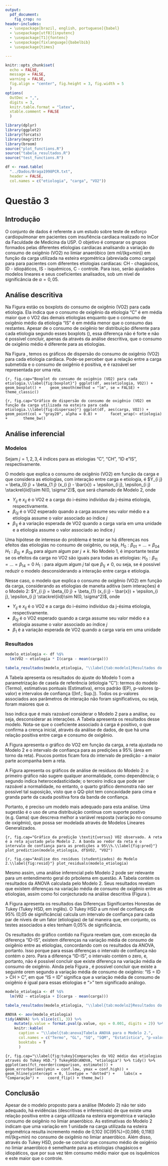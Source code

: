 ```yaml
---
output: 
  pdf_document:
    fig_crop: no
header-includes:
  - \usepackage[brazil, english, portuguese]{babel}
  - \usepackage[utf8]{inputenc}
  - \usepackage[T1]{fontenc}
  - \usepackage[fixlanguage]{babelbib}
  - \usepackage{times}

---
```


```r
knitr::opts_chunk$set(
  echo = FALSE, 
  message = FALSE,
  warning = FALSE,
  fig.align = "center", fig.height = 3, fig.width = 5
  )
options(
  OutDec = ",", 
  digits = 3, 
  knitr.table.format = "latex", 
  xtable.comment = FALSE
  )
```

```r
library(dplyr)
library(ggplot2)
library(forcats)
library(magrittr)
library(broom)
source("plot_functions.R")
source("tabela_resultados.R")
source("test_functions.R")
```

```r
df <- read.table(
  "../Dados/Braga1998PCR.txt", 
  header = FALSE, 
  col.names = c("etiologia", "carga", "VO2"))
```

# Questão 3

## Introdução

O conjunto de dados é referente a um estudo sobre teste de esforço cardiopulmonar em pacientes com insufiência cardíaca realizado no InCor da Faculdade de Medicina da USP. O objetivo é comparar os grupos formados pelas diferentes etiologias cardíacas analisando a variação do consumo de oxigênio (VO2) no limiar anaeróbico (em ml/(kg$\times$min)) em função da carga utilizada na esteira ergométrica (abreviada como carga) para para pacientes com diferentes etiologias cardíacas: CH - chagásicos, ID - idiopáticos, IS - isquêmicos, C - controle. Para isso, serão ajustados modelos lineares e seus coeficientes analisados, sob um nível de significância de $\alpha=0,05$.

## Análise descritiva

Na Figura \ref{fig:boxplot} estão os boxplots do consumo de oxigênio (VO2) para cada etiologia. Ela indica que o consumo de oxigênio da etiologia "C" é em média maior que o VO2 das demais etiologias enquanto que o consumo de oxigênio médio da etiologia "IS" é em média menor que o consumo das restantes. Apesar de o consumo de oxigênio ter distribuição diferente para cada etiologia segundo esses boxplots (\ref{fig:boxplot}), essa diferença não é forte e não é possível concluir, apenas da através da análise descritiva, que o consumo de oxigênio médio é diferente para as etiologias.

Na Figura \ref{fig:dispersao}, temos os gráficos de dispersão do consumo de oxigênio (VO2) para cada etiologia cardíaca. Pode-se perceber que a relação entre a carga submetida e o consumo de oxigênio é positiva, e é razoável ser representada por uma reta.

```{r, fig.cap="Boxplot do consumo de oxigênio (VO2) para cada etiologia.\\label{fig:boxplot}"}
ggplot(df, aes(etiologia, VO2)) + 
  geom_boxplot() + 
  geom_smooth(method = "lm", se = FALSE) +
  theme_classic()
```

```{r, fig.cap="Gráfico de dispersão do consumo de oxigênio (VO2) em função da carga utilizada na esteira para cada etiologia.\\label{fig:dispersao}"}
ggplot(df, aes(carga, VO2)) + 
  geom_point(col = "gray20", alpha = 0.8) + 
    facet_wrap(~ etiologia) +
      theme_bw()
```

## Análise inferencial

### Modelos

Sejam $j = 1, 2, 3, 4$ índices para as etiologias "C", "CH", "ID e "IS", respectivamente. 

O modelo que explica o consumo de oxigênio (VO2) em função da carga e que considera as etiologias, com interação entre carga e etiologia, é $Y_{i j} = \beta_{0 j} + \beta_{1 j} (x_{i j} - \bar{x}) + \epsilon_{i j}, \epsilon_{i j} \stackrel{iid}\sim N(0, \sigma^2)$, que será chamado de Modelo 2, onde

- $Y_{i j}$ e $x_{i j}$ é o VO2 e a carga do i-ésimo indivíduo da j-ésima etiologia, respectivamente.
- $\beta_{0 j}$ é o VO2 esperado quando a carga assume seu valor médio e a etiologia assume o valor associado ao índice $j$
- $\beta_{1 j}$ é a variação esperada de VO2 quando a carga varia em uma unidade e a etiologia assume o valor associado ao índice $j$

Uma hipótese de interesse do problema é testar se há diferenças nos efeitos das etiologias no consumo de oxigênio, ou seja, $H_0: \beta_{0 1} = ... = \beta_{0 4}$ \textit{versus} $H_1: \beta_{0 j} \neq \beta_{0 k}$ para algum algum par $j \neq k$. No Modelo 1, é importante testar se os efeitos da carga no VO2 são iguais para todas as etiologias: $H_0: \beta_{1 1} = ... = \beta_{1 4} = 0$ \textit{versus} $H_1: \text{para algum algum} \ j \ \text{tal que} \ \beta_{1 j} \neq 0$, ou seja, se é possível reduzir o modelo desconsiderando a interação entre carga e etiologia.

Nesse caso, o modelo que explica o consumo de oxigênio (VO2) em função da carga, considerando as etiologias de maneita aditiva (sem interações) é o Modelo 2: $Y_{i j} = \beta_{0 j} + \beta_{1} (x_{i j} - \bar{x}) + \epsilon_{i j}, \epsilon_{i j} \stackrel{iid}\sim N(0, \sigma^2)$, onde

- $Y_{i j}$ e $x_{i j}$ é o VO2 e a carga do i-ésimo indivíduo da j-ésima etiologia, respectivamente.
- $\beta_{0 j}$ é o VO2 esperado quando a carga assume seu valor médio e a etiologia assume o valor associado ao índice $j$
- $\beta_{1}$ é a variação esperada de VO2 quando a carga varia em uma unidade 


### Resultados

```r
modelo_etiologia <- df %$%
  lm(VO2 ~ etiologia * I(carga - mean(carga)))

tabela_resultados(modelo_etiologia, "\\label{tab:modelo1}Resultados do Modelo 1.")
```

A Tabela \ref{tab:modelo1} apresenta os resultados do ajuste do Modelo 1 com a parametrização de casela de referência (etiologia "C"): termos do modelo (Termo), estimativas pontuais (Estimativa), erros padrão (EP), p-valores (p-valor) e intervalos de confiança ([Inf.; Sup.]). Todos os p-valores associados aos parâmetros de interação não foram significativos, ou seja, foram maiores que $\alpha$.

Isso indica que é mais razoável considerar o Modelo 2 para a análise, ou seja, desconsiderar as interações. A Tabela \ref{tab:modelo2} apresenta os resultados desse modelo. Nota-se que o coeficiente associado à carga é positivo, o que confirma a crença inicial, através da análise de dados, de que há uma relação positiva entre carga e consumo de oxigênio.

A Figura \ref{fig:pred} apresenta o gráfico do VO2 em função da carga, a reta ajustada no Modelo 2 e o intervalo de confiança para as predições a 95\% (área em torno da reta). Poucos pontos ficam fora do intervalo de predição - a maior parte acompanha bem a reta.

A Figura \ref{fig:resid} apresenta os gráficos de análise de resíduos do Modelo 2: o primeiro gráfico não sugere qualquer anormalidade, como dependência; o segundo indica heterocedasticidade; o terceiro indica que pode ser razoável a normalidade, no entanto, o quarto gráfico demonstra não ser possível tal suposição, visto que o QQ-plot tem concavidade para cima e granda parte da cauda positiva fora da banda de confiança.

Portanto, é preciso um modelo mais adequado para esta análise. Uma sugestão é o uso de uma distribuição contínua com suporte postivo (e.g. Gama) que descreva melhor a variável resposta (variação no consumo de oxigênio), que possa ser modelada através de Modelos Lineares Generalizados.

```{r, fig.cap="Gráfico da predição \textit{versus} VO2 observado. A reta é a reta ajustado pelo Modelo 2. A banda ao redor da reta é o intervalo de confiança para as predições a 95\\%.\\label{fig:pred}"}
plot_prediction(modelo_etiologia, df$VO2, "VO2")  
```

```{r, fig.cap="Análise dos resíduos (studentizados) do Modelo 2.\\label{fig:resid}"}
plot_residuals(modelo_etiologia)
```

Mesmo assim, uma análise inferencial pelo Modelo 2 pode ser relevante para um entendimento geral do prbolema em questão. A Tabela \ref{tab:anova} contém os resultados da ANOVA calculada pelo Modelo 2. Seus resultados revelam que existem diferenças na variação média de consumo de oxigênio entre as etiologias, assim como foi conjecturado na análise descritiva (Figura \ref{fig:boxplot}).

A Figura \ref{fig:tukey} apresenta os resultados das Diferenças Significantes Honestas de Tukey (Tukey HSD, em inglês). O Tukey HSD a um nível de confiança de 95\% (0,05 de significância) calcula um intervalo de confiança para cada par de níveis de um fator (etiologias) de tal maneira que, em conjunto, os testes associados a eles tenham 0,05\% de significância.

Os resultados do gráfico contido na Figura \ref{fig:tukey} revelam que, com exceção da diferença "ID-IS", existem diferenças na variação média de consumo de oxigênio entre as etiologias, concordando com os resultados da ANOVA, portanto. Isso porque para essas diferenças o intervalo de confiança não contém o zero. Para a diferença "ID-IS", o intervalo contém o zero, e, portanto, não é possível concluir que existe diferença na variação média de consumo de oxigênio. Ainda pela Figura \ref{fig:tukey}, é possível concluir que existe a seguinte orem segundo a variação média de consumo de oxigênio: "IS = ID > CH > C", em que "IS = ID" significa que a variação média de consumo de oxigênio é igual para essas etiologias e ">" tem significado análogo.

```r
modelo_etiologia <- df %$%
  lm(VO2 ~ etiologia + I(carga - mean(carga)))

tabela_resultados(modelo_etiologia, "\\label{tab:modelo2}Resultados do Modelo 2.")
```

```r
ANOVA <- aov(modelo_etiologia)
tidy(ANOVA) %>% slice(c(1, 3)) %>% 
    mutate(p.value = format.pval(p.value, eps = 0.001, digits = 2)) %>% 
    knitr::kable(
      caption = "\\label{tab:anova}Tabela ANOVA para o Modelo 2.",
      col.names = c("Termo", "GL", "SQ", "SQM", "Estatística", "p-valor"),
      booktabs = T
      )
```

```{r, fig.cap="\\label{fig:tukey}Comparações do VO2 médio das etiologias através do Tukey HSD."}
TukeyHSD(ANOVA, "etiologia") %>% tidy() %>% 
  ggplot(aes(fct_reorder(comparison, estimate))) + 
  geom_errorbar(aes(ymin = conf.low, ymax = conf.high)) + 
  geom_hline(yintercept = 0, linetype = "dotted") + 
  labs(x = "Comparação") + 
  coord_flip() + theme_bw()
```


## Conclusão

Apesar de o modelo proposto para a análise (Modelo 2) não ter sido adequado, há evidências (descritivas e inferenciais) de que existe uma relação positiva entre a carga utilizada na esteira ergométrica e variação consumo de oxigênio no limiar anaeróbico. As estimativas do Modelo 2 indicam que uma variação em 1 unidade na carga utilizada na esteira ergométrica resulta incremento médio de 0,102 (IC(95\%)=[0,086; 0,118]) ml/(kg$\times$min) no consumo de oxigênio no limiar anaeróbico. Além disso, através do Tukey HSD, pode-se concluir que consumo médio de oxigênio no limiar anaeróbico é semelhante para as etiologias chagásicos e idiopáticos, que por sua vez têm consumo médio maior que os isquêmicos e este maior que o controle.

